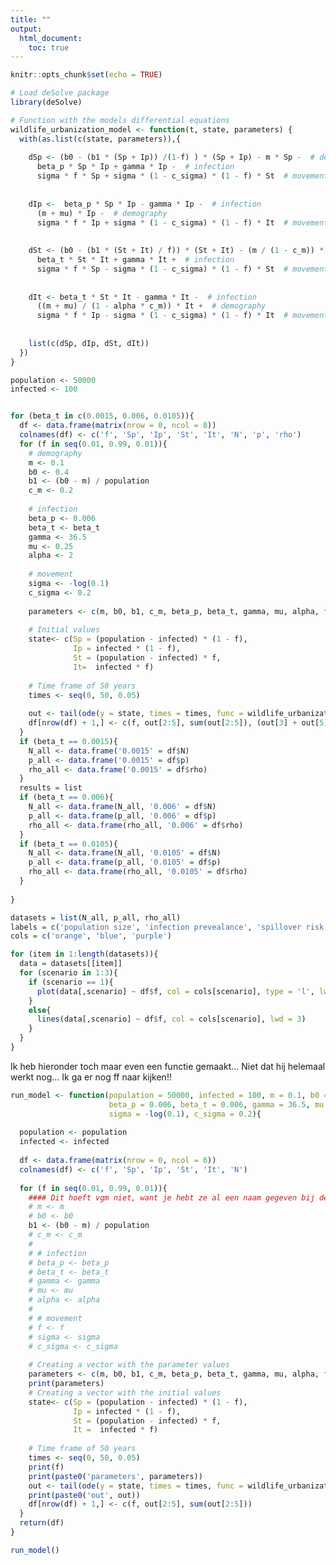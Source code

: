 ```yaml
---
title: ""
output:
  html_document:
    toc: true
---
```


```r
knitr::opts_chunk$set(echo = TRUE)
```


```r
# Load deSolve package
library(deSolve)

# Function with the models differential equations
wildlife_urbanization_model <- function(t, state, parameters) {
  with(as.list(c(state, parameters)),{
    
    dSp <- (b0 - (b1 * (Sp + Ip)) /(1-f) ) * (Sp + Ip) - m * Sp -  # demography
      beta_p * Sp * Ip + gamma * Ip -  # infection
      sigma * f * Sp + sigma * (1 - c_sigma) * (1 - f) * St  # movement
    
    
    dIp <-  beta_p * Sp * Ip - gamma * Ip -  # infection
      (m + mu) * Ip -  # demography
      sigma * f * Ip + sigma * (1 - c_sigma) * (1 - f) * It  # movement
    
    
    dSt <- (b0 - (b1 * (St + It) / f)) * (St + It) - (m / (1 - c_m)) * St -  # demography
      beta_t * St * It + gamma * It +  # infection
      sigma * f * Sp - sigma * (1 - c_sigma) * (1 - f) * St  # movement
    
    
    dIt <- beta_t * St * It - gamma * It -  # infection
      ((m + mu) / (1 - alpha * c_m)) * It +  # demography
      sigma * f * Ip - sigma * (1 - c_sigma) * (1 - f) * It  # movement
      
      
    list(c(dSp, dIp, dSt, dIt))
  }) 
}

```

```r
population <- 50000
infected <- 100


for (beta_t in c(0.0015, 0.006, 0.0105)){
  df <- data.frame(matrix(nrow = 0, ncol = 8))
  colnames(df) <- c('f', 'Sp', 'Ip', 'St', 'It', 'N', 'p', 'rho')
  for (f in seq(0.01, 0.99, 0.01)){
    # demography
    m <- 0.1
    b0 <- 0.4
    b1 <- (b0 - m) / population
    c_m <- 0.2
    
    # infection
    beta_p <- 0.006
    beta_t <- beta_t
    gamma <- 36.5
    mu <- 0.25
    alpha <- 2
    
    # movement
    sigma <- -log(0.1)
    c_sigma <- 0.2
    
    parameters <- c(m, b0, b1, c_m, beta_p, beta_t, gamma, mu, alpha, f, sigma, c_sigma)
    
    # Initial values
    state<- c(Sp = (population - infected) * (1 - f),
              Ip = infected * (1 - f),
              St = (population - infected) * f,
              It=  infected * f)
    
    # Time frame of 50 years
    times <- seq(0, 50, 0.05)
    
    out <- tail(ode(y = state, times = times, func = wildlife_urbanization_model, parms = parameters), 1)
    df[nrow(df) + 1,] <- c(f, out[2:5], sum(out[2:5]), (out[3] + out[5])/sum(out[2:5]), out[5]/f)
  }
  if (beta_t == 0.0015){
    N_all <- data.frame('0.0015' = df$N)
    p_all <- data.frame('0.0015' = df$p)
    rho_all <- data.frame('0.0015' = df$rho) 
  }
  results = list
  if (beta_t == 0.006){
    N_all <- data.frame(N_all, '0.006' = df$N)
    p_all <- data.frame(p_all, '0.006' = df$p)
    rho_all <- data.frame(rho_all, '0.006' = df$rho)
  }
  if (beta_t == 0.0105){
    N_all <- data.frame(N_all, '0.0105' = df$N)
    p_all <- data.frame(p_all, '0.0105' = df$p)
    rho_all <- data.frame(rho_all, '0.0105' = df$rho)
  }
  
}
```

```r

datasets = list(N_all, p_all, rho_all)
labels = c('population size', 'infection prevealance', 'spillover risk')
cols = c('orange', 'blue', 'purple')

for (item in 1:length(datasets)){
  data = datasets[[item]]
  for (scenario in 1:3){
    if (scenario == 1){
      plot(data[,scenario] ~ df$f, col = cols[scenario], type = 'l', lwd = 3, ylim = c(0, max(data) * 1.25), xlab = 'f', ylab = labels[item])
    }
    else{
      lines(data[,scenario] ~ df$f, col = cols[scenario], lwd = 3)
    }
  }
}
```






Ik heb hieronder toch maar even een functie gemaakt... Niet dat hij helemaal werkt nog... Ik ga er nog ff naar kijken!!


```r
run_model <- function(population = 50000, infected = 100, m = 0.1, b0 = 0.4, c_m = 0.2,
                      beta_p = 0.006, beta_t = 0.006, gamma = 36.5, mu = 0.25, alpha = 2,
                      sigma = -log(0.1), c_sigma = 0.2){
  
  population <- population
  infected <- infected
  
  df <- data.frame(matrix(nrow = 0, ncol = 6))
  colnames(df) <- c('f', 'Sp', 'Ip', 'St', 'It', 'N')
  
  for (f in seq(0.01, 0.99, 0.01)){
    #### Dit hoeft vgm niet, want je hebt ze al een naam gegeven bij de function parameters
    # m <- m
    # b0 <- b0
    b1 <- (b0 - m) / population
    # c_m <- c_m
    # 
    # # infection
    # beta_p <- beta_p
    # beta_t <- beta_t
    # gamma <- gamma
    # mu <- mu
    # alpha <- alpha
    # 
    # # movement
    # f <- f
    # sigma <- sigma
    # c_sigma <- c_sigma
    
    # Creating a vector with the parameter values
    parameters <- c(m, b0, b1, c_m, beta_p, beta_t, gamma, mu, alpha, f, sigma, c_sigma)
    print(parameters)
    # Creating a vector with the initial values
    state<- c(Sp = (population - infected) * (1 - f),
              Ip = infected * (1 - f),
              St = (population - infected) * f,
              It =  infected * f)
    
    # Time frame of 50 years
    times <- seq(0, 50, 0.05)
    print(f)
    print(paste0('parameters', parameters))
    out <- tail(ode(y = state, times = times, func = wildlife_urbanization_model, parms = parameters), 1)
    print(paste0('out', out))
    df[nrow(df) + 1,] <- c(f, out[2:5], sum(out[2:5]))
  }
  return(df)
}

```

```r
run_model()
```
